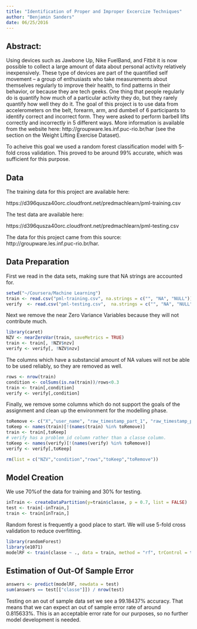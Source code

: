 ---
title: "Identification of Proper and Improper Excercize Techniques"
author: "Benjamin Sanders"
date: 06/25/2016
---


## Abstract:
Using devices such as Jawbone Up, Nike FuelBand, and Fitbit it is now possible to collect a large amount of data about personal activity relatively inexpensively. These type of devices are part of the quantified self movement – a group of enthusiasts who take measurements about themselves regularly to improve their health, to find patterns in their behavior, or because they are tech geeks. One thing that people regularly do is quantify how much of a particular activity they do, but they rarely quantify how well they do it. The goal of this project is to use data from accelerometers on the belt, forearm, arm, and dumbell of 6 participants to identify correct and incorrect form. They were asked to perform barbell lifts correctly and incorrectly in 5 different ways. More information is available from the website here: http://groupware.les.inf.puc-rio.br/har (see the section on the Weight Lifting Exercise Dataset).

To acheive this goal we used a random forest classification model with 5-fold cross validation. This proved to be around 99% accurate, which was sufficient for this purpose.


## Data

The training data for this project are available here:

https://d396qusza40orc.cloudfront.net/predmachlearn/pml-training.csv

The test data are available here:

https://d396qusza40orc.cloudfront.net/predmachlearn/pml-testing.csv


The data for this project came from this source: http://groupware.les.inf.puc-rio.br/har.


## Data Preparation

First we read in the data sets, making sure that NA strings are accounted for.

```{r}
setwd("~/Coursera/Machine Learning")
train <- read.csv("pml-training.csv", na.strings = c("", "NA", "NULL"))
verify  <- read.csv("pml-testing.csv",  na.strings = c("", "NA", "NULL"))
```

Next we remove the near Zero Variance Variables because they will not contribute much.
```{r}
library(caret)
NZV <- nearZeroVar(train, saveMetrics = TRUE)
train <- train[, !NZV$nzv]
verify <- verify[, !NZV$nzv]
```

The columns which have a substancial amount of NA values will not be able to be used reliably, so they are removed as well.

```{r}
rows <- nrow(train)
condition <- colSums(is.na(train))/rows<0.3
train <- train[,condition]
verify <- verify[,condition]
```

Finally, we remove some columns which do not support the goals of the assignment and clean up the environment for the modelling phase.

```{r}
toRemove <- c("X","user_name", "raw_timestamp_part_1", "raw_timestamp_part_2", "cvtd_timestamp", "num_window")
toKeep <- names(train)[!(names(train) %in% toRemove)]
train <- train[,toKeep]
# verify has a problem_id column rather than a classe column.
toKeep <- names(verify)[!(names(verify) %in% toRemove)]
verify <- verify[,toKeep]

rm(list = c("NZV","condition","rows","toKeep","toRemove"))

```

## Model Creation

We use 70%of the data for training and 30% for testing.
```{r}
inTrain <- createDataPartition(y=train$classe, p = 0.7, list = FALSE)
test <- train[-inTrain,]
train <- train[inTrain,]
```

Random forest is frequently a good place to start. We will use 5-fold cross validation to reduce overfitting.
```{r}
library(randomForest)
library(e1071)
modelRF <- train(classe ~ ., data = train, method = "rf", trControl = trainControl(method = "cv", 5), ntree = 250)
```

## Estimation of Out-Of Sample Error
```{r}
answers <- predict(modelRF, newdata = test)
sum(answers == test[["classe"]]) / nrow(test)
```

Testing on an out of sample data set we see a 99.18437% accuracy. That means that we can expect an out of sample error rate of around 0.815633%. This is an acceptable error rate for our purposes, so no further model development is needed.

